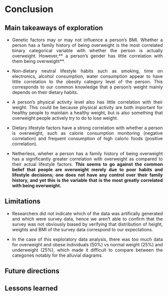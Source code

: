 <!-- 
5 Conclusion  conclusion.qmd

Discuss: main takeaways of your exploration, limitations, future directions, lessons learned.

(suggested: 1/2 page)
-->
# Conclusion
## Main takeaways of exploration
- Genetic factors may or may not influence a person's BMI. Whether a person has a family history of being overweight is the most correlated binary categorical variable with whether the person is actually overweight. However,** a person's gender has little correlation with them being overweight**.

- Non-dietary neutral lifestyle habits such as smoking, time on electronics, alcohol consumption, water consumption appear to have little correlation to the obesity category level of the person. This corresponds to our common knowledge that a person's weight mainly depends on their dietary habits.

- A person's physical activity level also has little correlation with their weight. This could be because physical activity are both important for healthy people to maintain a healthy weight, but is also something that overweight people actively try to do to lose weight.

- Dietary lifestyle factors have a strong correlation with whether a person is overweight, such as calorie consumption monitoring (negative correlation) and frequent consumption of high caloric foods (positive correlation).

- Netherless, wheher a person has a family history of being overweight has a significantly greater correlation with overweight as compared to their actual lifestyle factors. **This seems to go against the common belief that people are overweight merely due to poor habits and lifestyle decisions; one does not have any control over their family history, and yet this is the variable that is the most greatly correlated with being overweight.**

## Limitations
- Researchers did not indicate which of the data was artifically generated and which were survey data, hence we aren't able to confirm that the survey was not obviously biased by verifying that distribution of height, weights and BMI of the survey data correspond to our expectations.

- In the case of this exploratory data analysis, there was too much data for overweight and obese individuals (50%) vs normal weight (25%) and underweight (25%), which made it difficult to compare between the categories notably for the alluvial diagrams.

## Future directions


## Lessons learned


<style>
    body {
        text-align: justify
    }
</style>